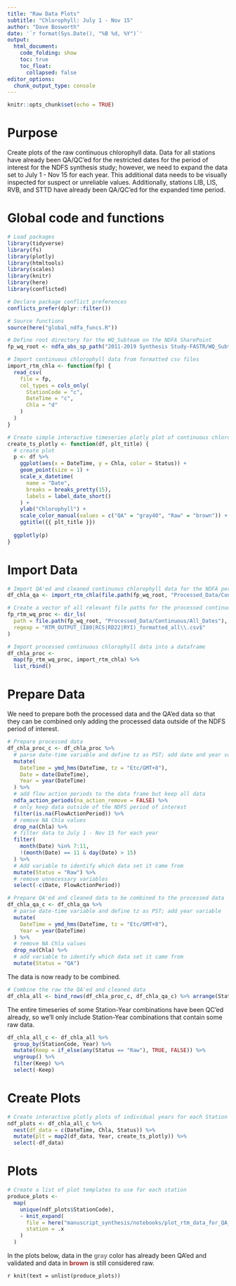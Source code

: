 ```yaml
---
title: "Raw Data Plots"
subtitle: "Chlorophyll: July 1 - Nov 15"
author: "Dave Bosworth"
date: '`r format(Sys.Date(), "%B %d, %Y")`'
output: 
  html_document: 
    code_folding: show
    toc: true
    toc_float:
      collapsed: false
editor_options: 
  chunk_output_type: console
---
```


```r
knitr::opts_chunk$set(echo = TRUE)
```

# Purpose

Create plots of the raw continuous chlorophyll data. Data for all stations have already been QA/QC'ed for the restricted dates for the period of interest for the NDFS synthesis study; however, we need to expand the data set to July 1 - Nov 15 for each year. This additional data needs to be visually inspected for suspect or unreliable values. Additionally, stations LIB, LIS, RVB, and STTD have already been QA/QC'ed for the expanded time period.

# Global code and functions

```r
# Load packages
library(tidyverse)
library(fs)
library(plotly)
library(htmltools)
library(scales)
library(knitr)
library(here)
library(conflicted)

# Declare package conflict preferences 
conflicts_prefer(dplyr::filter())
```

```r
# Source functions
source(here("global_ndfa_funcs.R"))

# Define root directory for the WQ_Subteam on the NDFA SharePoint
fp_wq_root <- ndfa_abs_sp_path("2011-2019 Synthesis Study-FASTR/WQ_Subteam")
```

```r
# Import continuous chlorophyll data from formatted csv files
import_rtm_chla <- function(fp) {
  read_csv(
    file = fp, 
    col_types = cols_only(
      StationCode = "c",
      DateTime = "c",
      Chla = "d"
    )
  )
}

# Create simple interactive timeseries plotly plot of continuous chlorophyll Data
create_ts_plotly <- function(df, plt_title) {
  # create plot
  p <- df %>% 
    ggplot(aes(x = DateTime, y = Chla, color = Status)) +
    geom_point(size = 1) +
    scale_x_datetime(
      name = "Date",
      breaks = breaks_pretty(15),
      labels = label_date_short()
    ) +
    ylab("Chlorophyll") +
    scale_color_manual(values = c("QA" = "gray40", "Raw" = "brown")) +
    ggtitle({{ plt_title }})
  
  ggplotly(p)
}
```

# Import Data

```r
# Import QA'ed and cleaned continuous chlorophyll data for the NDFA period of interest
df_chla_qa <- import_rtm_chla(file.path(fp_wq_root, "Processed_Data/Continuous/RTM_INPUT_all_2021-04-20.csv"))

# Create a vector of all relevant file paths for the processed continuous chlorophyll data
fp_rtm_wq_proc <- dir_ls(
  path = file.path(fp_wq_root, "Processed_Data/Continuous/All_Dates"),
  regexp = "RTM_OUTPUT_(I80|RCS|RD22|RYI)_formatted_all\\.csv$"
)

# Import processed continuous chlorophyll data into a dataframe
df_chla_proc <- 
  map(fp_rtm_wq_proc, import_rtm_chla) %>% 
  list_rbind()
```

# Prepare Data

We need to prepare both the processed data and the QA'ed data so that they can be combined only adding the processed data outside of the NDFS period of interest.

```r
# Prepare processed data
df_chla_proc_c <- df_chla_proc %>% 
  # parse date-time variable and define tz as PST; add date and year variables
  mutate(
    DateTime = ymd_hms(DateTime, tz = "Etc/GMT+8"),
    Date = date(DateTime),
    Year = year(DateTime)
  ) %>% 
  # add flow action periods to the data frame but keep all data
  ndfa_action_periods(na_action_remove = FALSE) %>%
  # only keep data outside of the NDFS period of interest
  filter(is.na(FlowActionPeriod)) %>%
  # remove NA Chla values
  drop_na(Chla) %>% 
  # filter data to July 1 - Nov 15 for each year
  filter(
    month(Date) %in% 7:11,
    !(month(Date) == 11 & day(Date) > 15)
  ) %>% 
  # Add variable to identify which data set it came from
  mutate(Status = "Raw") %>% 
  # remove unnecessary variables
  select(-c(Date, FlowActionPeriod))
```

```r
# Prepare QA'ed and cleaned data to be combined to the processed data
df_chla_qa_c <- df_chla_qa %>% 
  # parse date-time variable and define tz as PST; add year variable
  mutate(
    DateTime = ymd_hms(DateTime, tz = "Etc/GMT+8"),
    Year = year(DateTime)
  ) %>% 
  # remove NA Chla values
  drop_na(Chla) %>% 
  # add variable to identify which data set it came from
  mutate(Status = "QA")
```

The data is now ready to be combined.

```r
# Combine the raw the QA'ed and cleaned data
df_chla_all <- bind_rows(df_chla_proc_c, df_chla_qa_c) %>% arrange(StationCode, DateTime)
```

The entire timeseries of some Station-Year combinations have been QC'ed already, so we'll only include Station-Year combinations that contain some raw data.

```r
df_chla_all_c <- df_chla_all %>% 
  group_by(StationCode, Year) %>% 
  mutate(Keep = if_else(any(Status == "Raw"), TRUE, FALSE)) %>% 
  ungroup() %>% 
  filter(Keep) %>% 
  select(-Keep)
```

# Create Plots

```r
# Create interactive plotly plots of individual years for each Station
ndf_plots <- df_chla_all_c %>% 
  nest(df_data = c(DateTime, Chla, Status)) %>% 
  mutate(plt = map2(df_data, Year, create_ts_plotly)) %>% 
  select(-df_data)
```

# Plots {.tabset .tabset-pills}

```r
# Create a list of plot templates to use for each station
produce_plots <- 
  map(
    unique(ndf_plots$StationCode),
    ~ knit_expand(
      file = here("manuscript_synthesis/notebooks/plot_rtm_data_for_QA_template.Rmd"), 
      station = .x
    )
  )
```

In the plots below, data in the **<span style="color: gray;">gray</span>** color has already been QA'ed and validated and data in **<span style="color: brown;">brown</span>** is still considered raw.

`r knit(text = unlist(produce_plots))`

